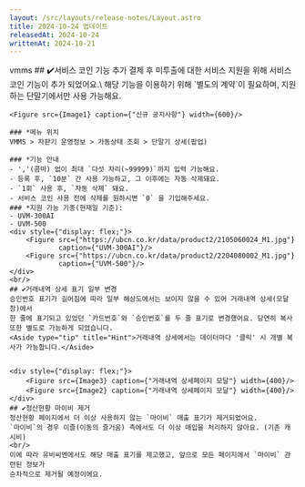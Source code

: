 ```yaml
---
layout: /src/layouts/release-notes/Layout.astro
title: 2024-10-24 업데이트
releasedAt: 2024-10-24
writtenAt: 2024-10-21
---
```



<Frame>
    <Badge style={'web'}>vmms</Badge>
    ## ✔️서비스 코인 기능 추가
    결제 후 미투출에 대한 서비스 지원을 위해 서비스 코인 기능이 추가 되었어요.\
    해당 기능을 이용하기 위해 `별도의 계약`이 필요하며, 지원하는 단말기에서만 사용 가능해요.

    <Figure src={Image1} caption={"신규 공지사항"} width={600}/>

    ### *메뉴 위치
    VMMS > 자판기 운영정보 > 가동상태 조회 > 단말기 상세(팝업)

    ### *기능 안내
    - ','(콤마) 없이 최대 `다섯 자리(~99999)`까지 입력 가능해요.
    - 등록 후, `10분` 간 사용 가능하고, 그 이후에는 자동 삭제돼요.
    - `1회` 사용 후, `자동 삭제` 돼요.
    - 서비스 코인 사용 전에 삭제를 원하시면 `0` 을 기입해주세요.
    ### *지원 가능 기종(현재일 기준):
    - UVM-300AI
    - UVM-500
    <div style={"display: flex;"}>
        <Figure src={"https://ubcn.co.kr/data/product2/2105060024_M1.jpg"}
                caption={"UVM-300AI"}/>
        <Figure src={"https://ubcn.co.kr/data/product2/2204080002_M1.jpg"}
                caption={"UVM-500"}/>
    </div>
    <br/>
    ## ✔️거래내역 상세 표기 일부 변경
    승인번호 표기가 길어짐에 따라 일부 해상도에서는 보이지 않을 수 있어 거래내역 상세(모달창)에서
    한 줄에 표기되고 있었던 `카드번호`와 `승인번호`를 두 줄 표기로 변경했어요. 당연히 복사 또한 별도로 가능하게 되었습니다.
    <Aside type="tip" title="Hint">거래내역 상세에서는 데이터마다 '클릭' 시 개별 복사가 가능합니다.</Aside>


    <div style={"display: flex;"}>
        <Figure src={Image3} caption={"거래내역 상세페이지 모달"} width={400}/>
        <Figure src={Image2} caption={"거래내역 상세페이지 모달"} width={400}/>
    </div>
    ## ✔️정산현황 마이비 제거
    정산현황 페이지에서 더 이상 사용하지 않는 `마이비` 매출 표기가 제거되었어요.
    `마이비`의 경우 이즐(이동의 즐거움) 측에서도 더 이상 매입을 처리하지 않아요. (기존 캐시비)
    <br/>
    이에 따라 유비씨엔에서도 해당 매출 표기를 제고했고, 앞으로 모든 페이지에서 `마이비` 관련된 정보가
    순차적으로 제거될 예정이에요.
</Frame>